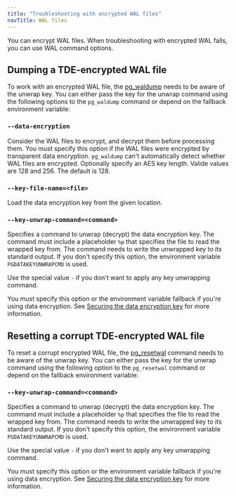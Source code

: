 ```yaml
---
title: "Troubleshooting with encrypted WAL files"
navTitle: WAL files
---
```


You can encrypt WAL files. When troubleshooting with encrypted WAL falls, you can use WAL command options. 

## Dumping a TDE-encrypted WAL file

To work with an encrypted WAL file, the [pg_waldump](https://www.postgresql.org/docs/15/pgwaldump.html) needs to be aware of the unwrap key. You can either pass the key for the unwrap command using the following options to the `pg_waldump` command or depend on the fallback environment variable:

### `--data-encryption`

Consider the WAL files to encrypt, and decrypt them before processing them. You must specify this option if the WAL files were encrypted by transparent data encryption. `pg_waldump` can't automatically detect whether WAL files are encrypted. Optionally specify an AES key length. Valide values are 128 and 256. The default is 128.

### `--key-file-name=<file>`

Load the data encryption key from the given location.

### `--key-unwrap-command=<command>`

Specifies a command to unwrap (decrypt) the data encryption key. The command must include a placeholder `%p` that specifies the file to read the wrapped key from. The command needs to write the unwrapped key to its standard output. If you don't specify this option, the environment variable `PGDATAKEYUNWRAPCMD` is used. 
  
Use the special value `-` if you don't want to apply any key unwrapping command. 
   
You must specify this option or the environment variable fallback if you're using data encryption. See [Securing the data encryption key](./key_stores/) for more information.

## Resetting a corrupt TDE-encrypted WAL file

To reset a corrupt encrypted WAL file, the [pg_resetwal](https://www.postgresql.org/docs/15/app-pgresetwal.html) command needs to be aware of the unwrap key. You can either pass the key for the unwrap command using the following option to the `pg_resetwal` command or depend on the fallback environment variable:

### `--key-unwrap-command=<command>`

Specifies a command to unwrap (decrypt) the data encryption key. The command must include a placeholder `%p` that specifies the file to read the wrapped key from. The command needs to write the unwrapped key to its standard output. If you don't specify this option, the environment variable `PGDATAKEYUNWRAPCMD` is used.
  
Use the special value `-` if you don't want to apply any key unwrapping command. 
  
You must specify this option or the environment variable fallback if you're using data encryption. See [Securing the data encryption key](./key_stores/) for more information.

